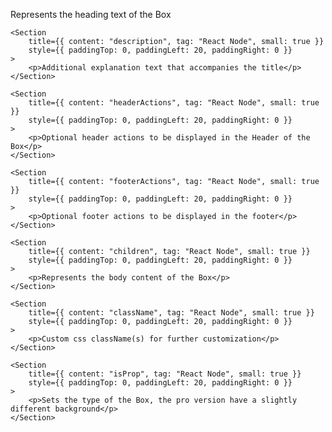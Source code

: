 
<PackageInstallGuide packageName="@wpmudev/sui-basic-box" />

<Section title="Props" border={true}>
	<Section
		title={{ content: "title", tag: "React Node", small: true }}
		style={{ paddingTop: 0, paddingLeft: 20, paddingRight: 0 }}
	>
		<p>Represents the heading text of the Box</p>
	</Section>

    <Section
    	title={{ content: "description", tag: "React Node", small: true }}
    	style={{ paddingTop: 0, paddingLeft: 20, paddingRight: 0 }}
    >
    	<p>Additional explanation text that accompanies the title</p>
    </Section>

    <Section
    	title={{ content: "headerActions", tag: "React Node", small: true }}
    	style={{ paddingTop: 0, paddingLeft: 20, paddingRight: 0 }}
    >
    	<p>Optional header actions to be displayed in the Header of the Box</p>
    </Section>

    <Section
    	title={{ content: "footerActions", tag: "React Node", small: true }}
    	style={{ paddingTop: 0, paddingLeft: 20, paddingRight: 0 }}
    >
    	<p>Optional footer actions to be displayed in the footer</p>
    </Section>

    <Section
    	title={{ content: "children", tag: "React Node", small: true }}
    	style={{ paddingTop: 0, paddingLeft: 20, paddingRight: 0 }}
    >
    	<p>Represents the body content of the Box</p>
    </Section>

    <Section
    	title={{ content: "className", tag: "React Node", small: true }}
    	style={{ paddingTop: 0, paddingLeft: 20, paddingRight: 0 }}
    >
    	<p>Custom css className(s) for further customization</p>
    </Section>

    <Section
    	title={{ content: "isProp", tag: "React Node", small: true }}
    	style={{ paddingTop: 0, paddingLeft: 20, paddingRight: 0 }}
    >
    	<p>Sets the type of the Box, the pro version have a slightly different background</p>
    </Section>

</Section>
